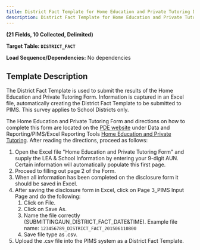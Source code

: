 ```yaml
---
title: District Fact Template for Home Education and Private Tutoring Data
description: District Fact Template for Home Education and Private Tutoring Data Documentation
---
```


**(21 Fields, 10 Collected, Delimited)**

**Target Table: `DISTRICT_FACT`**

**Load Sequence/Dependencies:** No dependencies

## Template Description

The District Fact Template is used to submit the results of the Home Education and Private Tutoring Form. Information is captured in an Excel file, automatically creating the District Fact Template to be submitted to PIMS. This survey applies to School Districts only.

The Home Education and Private Tutoring Form and directions on how to complete this form are located on the [PDE website](http://www.education.pa.gov/) under Data and Reporting/PIMS/Excel Reporting Tools [Home Education and Private Tutoring](https://www.education.pa.gov/Documents/Teachers-Administrators/PIMS/Excel%20Reporting%20Tools/Home%20Education%20Report.xlsx). After reading the directions, proceed as follows:

1. Open the Excel file "Home Education and Private Tutoring Form" and supply the LEA & School Information by entering your 9-digit AUN. Certain information will automatically populate this first page.
2. Proceed to filling out page 2 of the Form.
3. When all information has been completed on the disclosure form it should be saved in Excel.
4. After saving the disclosure form in Excel, click on Page 3_PIMS Input Page and do the following:
   1. Click on File.
   2. Click on Save As.
   3. Name the file correctly (SUBMITTINGAUN_DISTRICT_FACT_DATE&TIME). Example file name: `123456789_DISTRICT_FACT_201506110800`
   4. Save file type as .csv.
5. Upload the .csv file into the PIMS system as a District Fact Template.